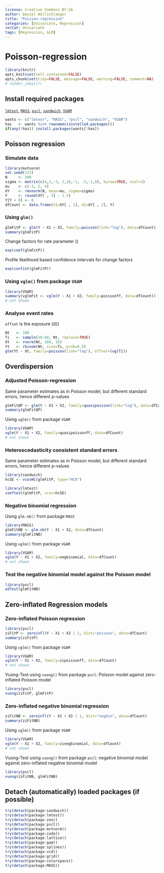 ```yaml
---
license: Creative Commons BY-SA
author: Daniel Wollschlaeger
title: "Poisson-regression"
categories: [Univariate, Regression]
rerCat: Univariate
tags: [Regression, GLM]
---
```


Poisson-regression
=========================

```r
library(knitr)
opts_knit$set(self.contained=FALSE)
opts_chunk$set(tidy=FALSE, message=FALSE, warning=FALSE, comment=NA)
# render_jekyll()
```

Install required packages
-------------------------

[`lmtest`](http://cran.r-project.org/package=lmtest), [`MASS`](http://cran.r-project.org/package=MASS), [`pscl`](http://cran.r-project.org/package=pscl), [`sandwich`](http://cran.r-project.org/package=sandwich), [`VGAM`](http://cran.r-project.org/package=VGAM)

```r
wants <- c("lmtest", "MASS", "pscl", "sandwich", "VGAM")
has   <- wants %in% rownames(installed.packages())
if(any(!has)) install.packages(wants[!has])
```

Poisson regression
-------------------------
    
### Simulate data
    
```r
library(mvtnorm)
set.seed(123)
N     <- 200
sigma <- matrix(c(4,2,-3, 2,16,-1, -3,-1,8), byrow=TRUE, ncol=3)
mu    <- c(-3, 2, 4)
XY    <- rmvnorm(N, mean=mu, sigma=sigma)
Y     <- round(XY[ , 3] - 1.5)
Y[Y < 0] <- 0
dfCount <- data.frame(X1=XY[ , 1], X2=XY[ , 2], Y)
```

### Using `glm()`

```r
glmFitP <- glm(Y ~ X1 + X2, family=poisson(link="log"), data=dfCount)
summary(glmFitP)
```

Change factors for rate parameter \(\lambda\)

```r
exp(coef(glmFitP))
```

Profile likelihood based confidence intervals for change factors

```r
exp(confint(glmFitP))
```

### Using `vglm()` from package `VGAM`

```r
library(VGAM)
summary(vglmFit <- vglm(Y ~ X1 + X2, family=poissonff, data=dfCount))
# not shown
```

### Analyse event rates

`offset` is the exposure \(\ln(t)\)

```r
Nt   <- 100
Ti   <- sample(20:40, Nt, replace=TRUE)
Xt   <- rnorm(Nt, 100, 15)
Yt   <- rbinom(Nt, size=Ti, prob=0.5)
glm(Yt ~ Xt, family=poisson(link="log"), offset=log(Ti))
```

Overdispersion
-------------------------

### Adjusted Poisson-regression

Same parameter estimates as in Poisson model, but different standard errors, hence different p-values

```r
glmFitQP <- glm(Y ~ X1 + X2, family=quasipoisson(link="log"), data=dfCount)
summary(glmFitQP)
```

Using `vglm()` from package `VGAM`

```r
library(VGAM)
vglm(Y ~ X1 + X2, family=quasipoissonff, data=dfCount)
# not shown
```

### Heteroscedasticity consistent standard errors

Same parameter estimates as in Poisson model, but different standard errors, hence different p-values

```r
library(sandwich)
hcSE <- vcovHC(glmFitP, type="HC0")

library(lmtest)
coeftest(glmFitP, vcov=hcSE)
```

### Negative binomial regression

Using `glm.nb()` from package `MASS`

```r
library(MASS)
glmFitNB <- glm.nb(Y ~ X1 + X2, data=dfCount)
summary(glmFitNB)
```

Using `vglm()` from package `VGAM`

```r
library(VGAM)
vglm(Y ~ X1 + X2, family=negbinomial, data=dfCount)
# not shown
```

### Test the negative binomial model against the Poisson model

```r
library(pscl)
odTest(glmFitNB)
```

Zero-inflated Regression models
-------------------------

### Zero-inflated Poisson regression

```r
library(pscl)
ziFitP <- zeroinfl(Y ~ X1 + X2 | 1, dist="poisson", data=dfCount)
summary(ziFitP)
```

Using `vglm()` from package `VGAM`

```r
library(VGAM)
vglm(Y ~ X1 + X2, family=zipoissonff, data=dfCount)
# not shown
```

Vuong-Test using `vuong()` from package `pscl`: Poisson model against zero-inflated Poisson model

```r
library(pscl)
vuong(ziFitP, glmFitP)
```

### Zero-inflated negative binomial regression

```r
ziFitNB <- zeroinfl(Y ~ X1 + X2 | 1, dist="negbin", data=dfCount)
summary(ziFitNB)
```

Using `vglm()` from package `VGAM`

```r
library(VGAM)
vglm(Y ~ X1 + X2, family=zinegbinomial, data=dfCount)
# not shown
```

Vuong-Test using `vuong()` from package `pscl`: negative binomial model against zero-inflated negative binomial model

```r
library(pscl)
vuong(ziFitNB, glmFitNB)
```

Detach (automatically) loaded packages (if possible)
-------------------------

```r
try(detach(package:sandwich))
try(detach(package:lmtest))
try(detach(package:zoo))
try(detach(package:pscl))
try(detach(package:mvtnorm))
try(detach(package:coda))
try(detach(package:lattice))
try(detach(package:gam))
try(detach(package:splines))
try(detach(package:vcd))
try(detach(package:grid))
try(detach(package:colorspace))
try(detach(package:MASS))
```
